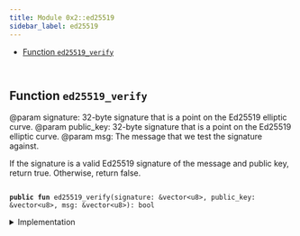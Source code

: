 ```yaml
---
title: Module 0x2::ed25519
sidebar_label: ed25519
---
```


<Link id="0x2_ed25519"/>


-  [Function `ed25519_verify`](#0x2_ed25519_ed25519_verify)


<pre><code>
</code></pre>



<Link id="0x2_ed25519_ed25519_verify"></Link>

## Function `ed25519_verify`

@param signature: 32-byte signature that is a point on the Ed25519 elliptic curve.
@param public_key: 32-byte signature that is a point on the Ed25519 elliptic curve.
@param msg: The message that we test the signature against.

If the signature is a valid Ed25519 signature of the message and public key, return true.
Otherwise, return false.


<pre><code>
<b>public</b> <b>fun</b> <Link to="ed25519#0x2_ed25519_ed25519_verify">ed25519_verify</Link>(signature: &<Link to="../move-stdlib/vector#0x1_vector">vector</Link>&lt;u8&gt;, public_key: &<Link to="../move-stdlib/vector#0x1_vector">vector</Link>&lt;u8&gt;, msg: &<Link to="../move-stdlib/vector#0x1_vector">vector</Link>&lt;u8&gt;): bool
</code></pre>



<details>
<summary>Implementation</summary>


<pre><code>
<b>public</b> <b>native</b> <b>fun</b> <Link to="ed25519#0x2_ed25519_ed25519_verify">ed25519_verify</Link>(signature: &<Link to="../move-stdlib/vector#0x1_vector">vector</Link>&lt;u8&gt;, public_key: &<Link to="../move-stdlib/vector#0x1_vector">vector</Link>&lt;u8&gt;, msg: &<Link to="../move-stdlib/vector#0x1_vector">vector</Link>&lt;u8&gt;): bool;
</code></pre>



</details>
